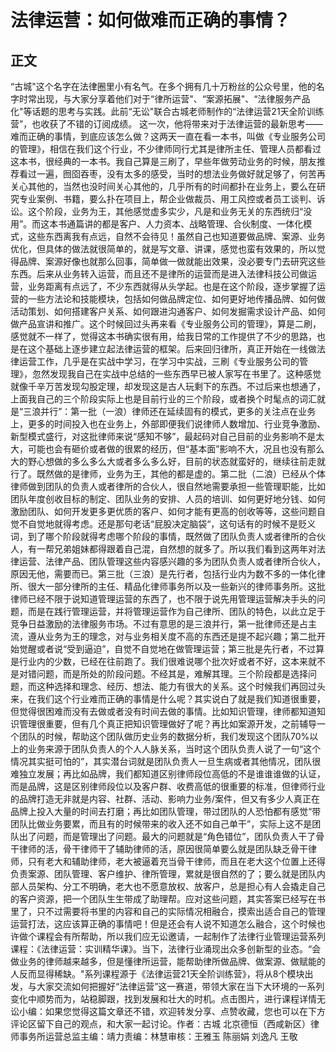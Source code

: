 # 法律运营：如何做难而正确的事情？
## 正文
“古城"这个名字在法律圈里小有名气。在多个拥有几十万粉丝的公众号里，他的名字时常出现，与大家分享着他们对于“律所运营"、“案源拓展"、“法律服务产品化"等话题的思考与实践。此前“无讼"联合古城老师制作的“法律运营21天全阶训练营”，也收获了不错的订阅成绩。 这一次，他将带来对于法律运营的最新思考——难而正确的事情，到底应该怎么做？这两天一直在看一本书，叫做《专业服务公司的管理》，相信在我们这个行业，不少律师同行尤其是律所主任、管理人员都看过这本书，很经典的一本书。我自己算是三刷了，早些年做劳动业务的时候，朋友推荐看过一遍，囫囵吞枣，没有太多的感受，当时的想法业务做好就足够了，何苦再关心其他的，当然也没时间关心其他的，几乎所有的时间都扑在业务上，要么在研究专业案例、书籍，要么扑在项目上，帮企业做裁员、用工风控或者员工谈判、诉讼。这个阶段，业务为王，其他感觉虚多实少，凡是和业务无关的东西统归“没用”。而这本书通篇讲的都是客户、人力资本、战略管理、合伙制度、一体化模式，这些东西离我有点远，自然不会待见！虽然自己也知道要做品牌、案源、业务优化，但具体的做法就很简单的，就是写文章、讲课，感觉也蛮有效果的，所以觉得品牌、案源好像也就那么回事，简单做一做就能出效果，没必要专门去研究这些东西。后来从业务转入运营，而且还不是律所的运营而是进入法律科技公司做运营，业务距离有点远了，不少东西就得从头学起。也是在这个阶段，逐步掌握了运营的一些方法论和技能模块，包括如何做品牌定位、如何更好地传播品牌、如何做活动策划、如何搭建客户关系、如何跟进沟通客户、如何发掘需求设计产品、如何做产品宣讲和推广。这个时候回过头再来看《专业服务公司的管理》，算是二刷，感觉就不一样了，觉得这本书确实很有用，给我日常的工作提供了不少的思路，也是在这个基础上逐步建立起法律运营的框架。后来回归律所，真正开始在一线做法律运营工作，几乎是在实战中学习，在学习中实战，三刷《专业服务公司的管理》，忽然发现我自己在实战中总结的一些东西早已被人家写在书里了。这种感觉就像千辛万苦发现勾股定理，却发现这是古人玩剩下的东西。不过后来也想通了，上面我自己的三个阶段实际上也是目前行业的三个阶段，或者换个时髦点的词汇就是“三浪并行”：第一批（一浪）律师还在延续固有的模式，更多的关注点在业务上，更多的时间投入也在业务上，外部即便我们说律师人数增加、行业竞争激励、新型模式盛行，对这批律师来说“感知不够”，最起码对自己目前的业务影响不是太大，可能也会有砸价或者做的很累的经历，但“基本面”影响不大，况且也没有那么大的野心想做的多么多么大或者多么多么好，目前的状态就蛮好的，继续往前走就行了。既然做的是律师，业务为王，其他的都是虚的。第二批（二浪）已经从个体律师做到团队的负责人或者律所的合伙人，很自然地需要承担一些管理职能，比如团队年度创收目标的制定、团队业务的安排、人员的培训、如何更好地分钱、如何激励团队、如何开发更多更优质的客户、如何才能有更高的创收等等，这些问题自觉不自觉地就得考虑。还是那句老话“屁股决定脑袋“，这句话有的时候不是贬义词，到了哪个阶段就得考虑哪个阶段的事情，既然做了团队负责人或者律所的合伙人，有一帮兄弟姐妹都得跟着自己混，自然想的就多了。所以我们看到这两年对法律运营、法律产品、团队管理这些内容感兴趣的多为团队负责人或者律所合伙人，原因无他，需要而已。第三批（三浪）是先行者，包括行业内为数不多的一体化律所、很大一部分律所的主任、精品化律师事务所以及一些新兴的律师事务所。这批律师已经不限于说知道管理运营的东西了，也不限于说先用管理运营解决手头的问题，而是在践行管理运营，并将管理运营作为自己律所、团队的特色，以此立足于竞争日益激励的法律服务市场。不过有意思的是三浪并行，第一批律师还是占主流，遵从业务为王的理念，对与业务相关度不高的东西还是提不起兴趣；第二批开始觉醒或者说“受到逼迫”，自觉不自觉地在做管理运营；第三批是先行者，不过算是行业内的少数，已经在往前跑了。我们很难说哪个批次好或者不好，这本来就不是对错问题，而是所处的阶段问题。不经其是，难解其理。三个阶段都是选择问题，而这种选择和理念、经历、想法、能力有很大的关系。这个时候我们再回过头来，在我们这个行业难而正确的事情是什么呢？其实说白了就是我们知道很重要，但觉得很困难而没有去做或者没有时间去做的事情。比如知识管理，律师都知道知识管理很重要，但有几个真正把知识管理做好了呢？再比如案源开发，之前辅导一个团队的时候，帮助这个团队做历史业务的数据分析，我们发现这个团队70%以上的业务来源于团队负责人的个人人脉关系，当时这个团队负责人说了一句“这个情况其实挺可怕的”，其实潜台词就是团队负责人一旦生病或者其他情况，团队很难独立发展；再比如品牌，我们都知道区别律师段位高低的不是谁谁谁做的认证，而是品牌，这是区别律师段位以及客户群、收费高低的很重要的标准，但律师行业的品牌打造无非就是内容、社群、活动、影响力业务/案件，但又有多少人真正在品牌上投入大量的时间去打磨；再比如团队管理，带过团队的人恐怕都有感觉“带团队比做业务要累，而且有的时候带来的收入还不如自己单干”，实际上这不是团队出了问题，而是管理出了问题。最大的问题就是“角色错位”，团队负责人干了骨干律师的活，骨干律师干了辅助律师的活，原因很简单要么就是团队缺乏骨干律师，只有老大和辅助律师，老大被逼着充当骨干律师，而且在老大这个位置上还得负责案源、团队管理、客户维护、律所管理，累就是很自然的了；要么就是团队内部人员架构、分工不明确，老大也不愿意放权、放客户，总是担心有人会撬走自己的客户资源，把一个团队生生带成了助理帮。应对这些问题，其实答案已经写在书里了，只不过需要将书里的内容和自己的实际情况相融合，摸索出适合自己的管理运营打法，这应该算正确的事情吧！但是还会有人说不知道怎么融合，这个时候也许做个课程会有所帮助，所以我们应无讼邀请，一起制作了法律行业管理运营系列课程：《法律运营：实训精华课》。当下，法律行业涌现出众多创新型的业态。“会做业务的律师越来越多，但是懂律所运营，能帮助律所做品牌、做案源、做赋能的人反而显得稀缺。"系列课程源于《法律运营21天全阶训练营》，将从8个模块出发，与大家交流如何把握好“法律运营”这一赛道，带领大家在当下大环境的一系列变化中顺势而为，站稳脚跟，找到发展和壮大的时机。点击图片，进行课程详情无讼小编：如果您觉得这篇文章还不错，欢迎转发分享、点赞收藏，您也可以在下方评论区留下自己的观点，和大家一起讨论。作者：古城 北京德恒（西咸新区）律师事务所运营总监主编：靖力责编：林慧审核：王雅玉 陈丽娟 刘逸凡 王敬